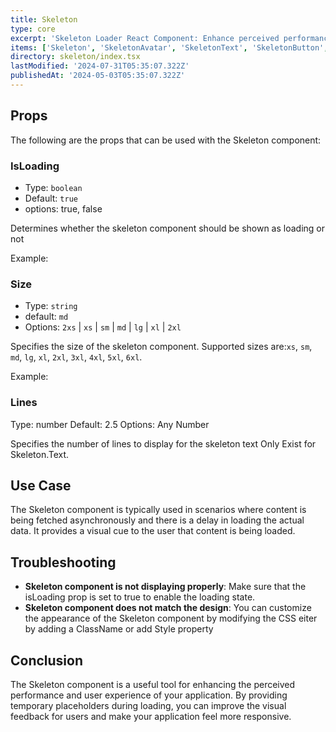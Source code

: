 ```yaml
---
title: Skeleton
type: core
excerpt: 'Skeleton Loader React Component: Enhance perceived performance and reduce loading anxiety with this customizable component.'
items: ['Skeleton', 'SkeletonAvatar', 'SkeletonText', 'SkeletonButton', 'SkeletonBox']
directory: skeleton/index.tsx
lastModified: '2024-07-31T05:35:07.322Z'
publishedAt: '2024-05-03T05:35:07.322Z'
---
```


## Props

The following are the props that can be used with the Skeleton component:

### IsLoading

- Type: `boolean`
- Default: `true`
- options: true, false

Determines whether the skeleton component should be shown as loading or not

Example:

### Size

- Type: `string`
- default: `md`
- Options: `2xs` | `xs` | `sm` | `md` | `lg` | `xl` | `2xl`

Specifies the size of the skeleton component. Supported sizes are:`xs`, `sm`, `md`, `lg`, `xl`, `2xl`, `3xl`, `4xl`, `5xl`, `6xl`.

Example:

### Lines

Type: number
Default: 2.5
Options: Any Number

Specifies the number of lines to display for the skeleton text Only Exist for Skeleton.Text.

## Use Case

The Skeleton component is typically used in scenarios where content is being fetched asynchronously and there is a delay in loading the actual data. It provides a visual cue to the user that content is being loaded.

## Troubleshooting

- **Skeleton component is not displaying properly**: Make sure that the isLoading prop is set to true to enable the loading state.
- **Skeleton component does not match the design**: You can customize the appearance of the Skeleton component by modifying the CSS eiter by adding a ClassName or add Style property

## Conclusion

The Skeleton component is a useful tool for enhancing the perceived performance and user experience of your application. By providing temporary placeholders during loading, you can improve the visual feedback for users and make your application feel more responsive.
